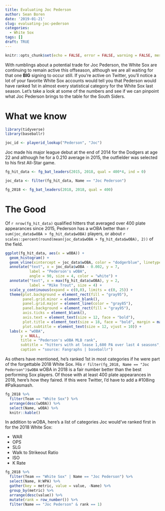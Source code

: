 ```yaml
---
title: Evaluating Joc Pederson
author: Sean Boren
date: '2019-01-21'
slug: evaluating-joc-pederson
categories:
  - White Sox
tags: []
draft: TRUE
---
```

```r
knitr::opts_chunk$set(echo = FALSE, error = FALSE, warning = FALSE, message = FALSE)

```

With rumblings about a potential trade for Joc Pederson, the White Sox are continuing to remain 
active this offseason, although we are all waiting for that one **BIG** signing to occur still. If 
you're active on Twitter, you'll notice a lot of your favorite White Sox accounts would tell you 
that Pederson would have ranked 1st in almost every statistical category for the White Sox last 
season. Let's take a look at some of the numbers and see if we can pinpoint what Joc Pederson brings
to the table for the South Siders. 

# What we know

```r
library(tidyverse)
library(baseballr)

joc_id <- playerid_lookup("Pederson", "Joc")
```

Joc made his major league debut at the end of 2014 for the Dodgers at age 22 and although he for a
0.210 average in 2015, the outfielder was selected to his first All-Star game. 

```r
fg_hit_data <- fg_bat_leaders(2015, 2018, qual = 400*4, ind = 0)

joc_data <- filter(fg_hit_data, Name == "Joc Pederson")

fg_2018 <- fg_bat_leaders(2018, 2018, qual = 400)
```

# The Good 

Of `r nrow(fg_hit_data)` qualified hitters that averaged over 400 plate appearances since 2015, 
Pederson has a wOBA better than `r sum(joc_data$wOBA > fg_hit_data$wOBA)` players, or about
`r scales::percent(round(mean(joc_data$wOBA > fg_hit_data$wOBA), 2))` of the field. 

```r
ggplot(fg_hit_data, aes(x = wOBA)) + 
  geom_histogram() +
  geom_vline(xintercept = joc_data$wOBA, color = "dodgerblue", linetype = "dashed") +
  annotate("text", x = joc_data$wOBA - 0.002, y = 7, 
           label = "Pederson's wOBA",
           angle = 90, size = 4, color = "white") +
  annotate("text", x = max(fg_hit_data$wOBA), y = 2,
           label = "Mike Trout", size = 4) +
  scale_y_continuous(expand = c(0,0), limits = c(0, 25)) +
  theme(plot.background = element_rect(fill = "gray95"), 
        panel.grid.minor = element_blank(), 
        panel.grid.major = element_line(color = "gray85"),
        panel.background = element_rect(fill = "gray95"),
        axis.ticks = element_blank(),
        axis.text = element_text(size = 12, face = "bold"),
        plot.title = element_text(size = 18, face = "bold", margin = margin(b = 30)),
        plot.subtitle = element_text(size = 12, vjust = 10)) +
  labs(x = "wOBA",
       y = NULL,
       title = "Pederson's wOBA MLB rank",
       subtitle = "hitters with at lease 1,600 PA over last 4 seasons",
       caption = "source: Fangraphs | baseballr")
```

As others have mentioned, he's ranked 1st in most categories if he were part of the forgettable 2018
White Sox. His `r filter(fg_2018, Name == "Joc Pederson")$wOBA` wOBA in 2018 is a fair number better
than the best performing Sox players. Of those with at least 400 plate appearances in 2018, here's 
how they faired. If this were Twitter, I'd have to add a #108ing #Palkasmash.

```r
fg_2018 %>% 
  filter(Team == "White Sox") %>% 
  arrange(desc(wOBA)) %>% 
  select(Name, wOBA) %>%
  knitr::kable()
```

In addition to wOBA, here's a list of categories Joc would've ranked first in for the 2018 White Sox: 

  * WAR
  * OPS
  * SLG
  * Walk to Strikeout Ratio
  * ISO
  * K Rate

```r
fg_2018 %>%
  filter(Team == "White Sox" | Name == "Joc Pederson") %>%
  select(Name, H:WPA) %>%
  gather(key = metric, value = value, -Name) %>%
  group_by(metric) %>%
  arrange(desc(value)) %>%
  mutate(rank = row_number()) %>%
  filter(Name == "Joc Pederson" & rank == 1)
```







